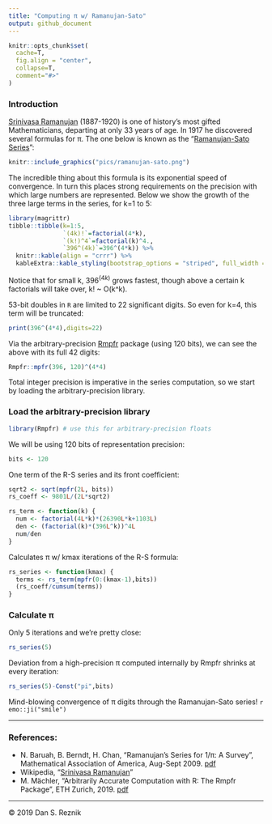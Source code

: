 ```yaml
---
title: "Computing π w/ Ramanujan-Sato"
output: github_document
---
```


```r
knitr::opts_chunk$set(
  cache=T,
  fig.align = "center",
  collapse=T,
  comment="#>"
)
```

### Introduction

[Srinivasa Ramanujan](https://en.wikipedia.org/wiki/Srinivasa_Ramanujan) (1887-1920) is one of history's most gifted Mathematicians, departing at only 33 years of age. In 1917 he discovered several formulas for π. The one below is known as the "[Ramanujan-Sato Series](https://en.wikipedia.org/wiki/Ramanujan%E2%80%93Sato_series)": 

```r
knitr::include_graphics("pics/ramanujan-sato.png")
```

The incredible thing about this formula is its exponential speed of convergence. In turn this places strong requirements on the precision with which large numbers are represented. Below we show the growth of the three large terms in the series, for k=1 to 5:

```r
library(magrittr)
tibble::tibble(k=1:5,
               `(4k)!`=factorial(4*k),
               `(k!)^4`=factorial(k)^4.,
               `396^(4k)`=396^(4*k)) %>%
  knitr::kable(align = "crrr") %>%
  kableExtra::kable_styling(bootstrap_options = "striped", full_width = F,position="center")
```

Notice that for small k, $396^(4k)$ grows fastest, though above a certain k factorials will take over, k! ~ O(k^k).

53-bit doubles in `R` are limited to 22 significant digits. So even for k=4, this term will be truncated:

```r
print(396^(4*4),digits=22)
```

Via the arbitrary-precision [Rmpfr](https://cran.r-project.org/web/packages/Rmpfr/vignettes/Rmpfr-pkg.pdf) package (using 120 bits), we can see the above with its full 42 digits:

```r
Rmpfr::mpfr(396, 120)^(4*4)
```

Total integer precision is imperative in the series computation, so we start by loading the arbitrary-precision library.

### Load the arbitrary-precision library

```r
library(Rmpfr) # use this for arbitrary-precision floats
```

We will be using 120 bits of representation precision:

```r
bits <- 120
```

One term of the R-S series and its front coefficient:

```r
sqrt2 <- sqrt(mpfr(2L, bits))
rs_coeff <- 9801L/(2L*sqrt2)

rs_term <- function(k) {
  num <- factorial(4L*k)*(26390L*k+1103L)
  den <- (factorial(k)*(396L^k))^4L
  num/den
}
```

Calculates π w/ kmax iterations of the R-S formula:

```r
rs_series <- function(kmax) {
  terms <- rs_term(mpfr(0:(kmax-1),bits))
  (rs_coeff/cumsum(terms))
}
```

### Calculate π

Only 5 iterations and we're pretty close:

```r
rs_series(5)
```

Deviation from a high-precision π computed internally by Rmpfr shrinks at every iteration:

```r
rs_series(5)-Const("pi",bits)
```

Mind-blowing convergence of π digits through the Ramanujan-Sato series! `r emo::ji("smile")`

***

### References:

* N. Baruah, B. Berndt, H. Chan, "Ramanujan’s Series for 1/π: A Survey", Mathematical Association of America, Aug-Sept 2009. [pdf](https://faculty.math.illinois.edu/~berndt/articles/monthly567-587.pdf)
* Wikipedia, "[Srinivasa Ramanujan](https://en.wikipedia.org/wiki/Srinivasa_Ramanujan)"
* M. Mächler, "Arbitrarily Accurate Computation with R: The Rmpfr Package", ETH Zurich, 2019. [pdf](https://cran.r-project.org/web/packages/Rmpfr/vignettes/Rmpfr-pkg.pdf)

***

© 2019 Dan S. Reznik
